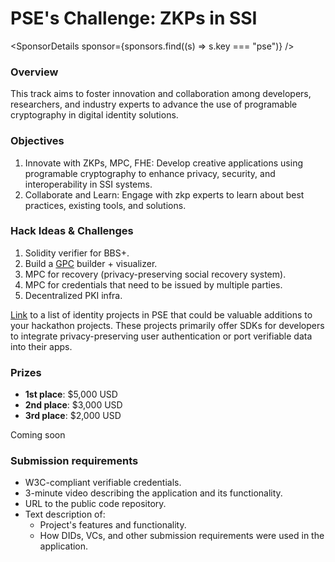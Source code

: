 
# PSE's Challenge: ZKPs in SSI

<SponsorDetails sponsor={sponsors.find((s) => s.key === "pse")} />

### Overview

This track aims to foster innovation and collaboration among developers, researchers, and industry experts to advance the use of programable cryptography in digital identity solutions.

### Objectives

1. Innovate with ZKPs, MPC, FHE: Develop creative applications using programable cryptography to enhance privacy, security, and interoperability in SSI systems.
2. Collaborate and Learn: Engage with zkp experts to learn about best practices, existing tools, and solutions.

### Hack Ideas & Challenges

1. Solidity verifier for BBS+.
2. Build a [GPC](https://www.notion.so/6547d2e60c184ad0984f933672246e0b?pvs=21) builder + visualizer.
3. MPC for recovery (privacy-preserving social recovery system).
4. MPC for credentials that need to be issued by multiple parties.
5. Decentralized PKI infra.

[Link](https://pse-team.notion.site/PSE-x-DIF-Hackathon-1356b2848b1c4ba89f5aaf73d9ce0d53) to a list of identity projects in PSE that could be valuable additions to your hackathon projects. These projects primarily offer SDKs for developers to integrate privacy-preserving user authentication or port verifiable data into their apps.

### Prizes

- **1st place**: $5,000 USD
- **2nd place**: $3,000 USD
- **3rd place**: $2,000 USD

Coming soon

### Submission requirements

- W3C-compliant verifiable credentials.
- 3-minute video describing the application and its functionality.
- URL to the public code repository.
- Text description of:
  - Project's features and functionality.
  - How DIDs, VCs, and other submission requirements were used in the application.
